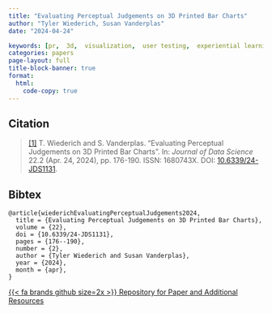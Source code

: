 ```yaml
---
title: "Evaluating Perceptual Judgements on 3D Printed Bar Charts"
author: "Tyler Wiederich, Susan Vanderplas"
date: "2024-04-24"

keywords: [pr,  3d,  visualization,  user testing,  experiential learning]
categories: papers
page-layout: full
title-block-banner: true
format:
  html:
    code-copy: true
---
```

 

 
## Citation
> <a name=bib-wiederichEvaluatingPerceptualJudgements2024></a>[[1]](#cite-wiederichEvaluatingPerceptualJudgements2024) T. Wiederich and S. Vanderplas. “Evaluating Perceptual Judgements on 3D Printed Bar Charts”. In: _Journal of Data Science_ 22.2 (Apr. 24, 2024), pp. 176-190. ISSN: 1680743X. DOI: [10.6339/24-JDS1131](https://doi.org/10.6339%2F24-JDS1131).

::: {.callout-note collapse='true'}
## Bibtex
```
@article{wiederichEvaluatingPerceptualJudgements2024,
  title = {Evaluating Perceptual Judgements on 3D Printed Bar Charts},
  volume = {22},
  doi = {10.6339/24-JDS1131},
  pages = {176--190},
  number = {2},
  author = {Tyler Wiederich and Susan Vanderplas},
  year = {2024},
  month = {apr},
}
```
:::




[{{< fa brands github size=2x >}} Repository for Paper and Additional Resources](https://github.com/TWiedRW/2023-JDS-3dcharts){.btn .btn-tip role="button"}
